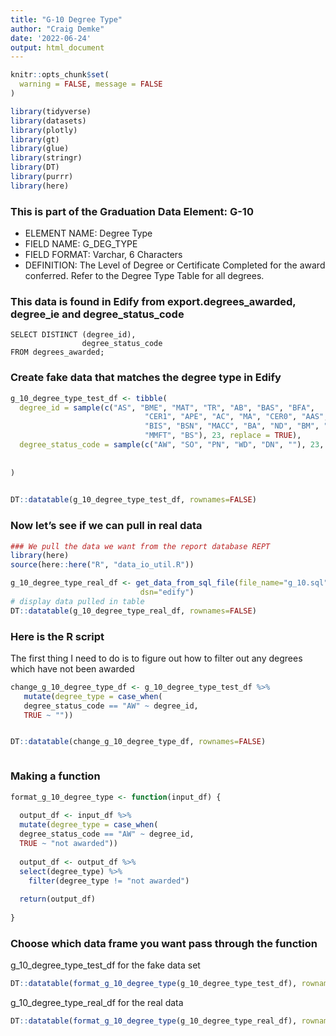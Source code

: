 ```yaml
---
title: "G-10 Degree Type"
author: "Craig Demke"
date: '2022-06-24'
output: html_document
---
```


```r
knitr::opts_chunk$set(
  warning = FALSE, message = FALSE
)
```

```r
library(tidyverse)
library(datasets)
library(plotly)
library(gt)
library(glue)
library(stringr)
library(DT)
library(purrr)
library(here)
```
### This is part of the Graduation Data Element: G-10 
* ELEMENT NAME: Degree Type 
* FIELD NAME: G_DEG_TYPE 
* FIELD FORMAT: Varchar, 6 Characters 
* DEFINITION: The Level of Degree or Certificate Completed for the award conferred. Refer to the  Degree Type Table for all degrees. 


### This data is found in Edify from export.degrees_awarded, degree_ie and degree_status_code
```{}
SELECT DISTINCT (degree_id),
                degree_status_code
FROM degrees_awarded;
```


### Create fake data that matches the degree type in Edify

```r
g_10_degree_type_test_df <- tibble(
  degree_id = sample(c("AS", "BME", "MAT", "TR", "AB", "BAS", "BFA",
                              "CER1", "APE", "AC", "MA", "CER0", "AAS",
                              "BIS", "BSN", "MACC", "BA", "ND", "BM", "AA",
                              "MMFT", "BS"), 23, replace = TRUE),
  degree_status_code = sample(c("AW", "SO", "PN", "WD", "DN", ""), 23, replace = TRUE)
  
  
)
   

DT::datatable(g_10_degree_type_test_df, rownames=FALSE)
```

### Now let's see if we can pull in real data

```r
### We pull the data we want from the report database REPT 
library(here)
source(here::here("R", "data_io_util.R"))

g_10_degree_type_real_df <- get_data_from_sql_file(file_name="g_10.sql",
                             dsn="edify")
# display data pulled in table
DT::datatable(g_10_degree_type_real_df, rownames=FALSE)
```


### Here is the R script

The first thing I need to do is to figure out how to filter out any degrees which have not been awarded

```r

change_g_10_degree_type_df <- g_10_degree_type_test_df %>%
   mutate(degree_type = case_when(
   degree_status_code == "AW" ~ degree_id,
   TRUE ~ ""))


DT::datatable(change_g_10_degree_type_df, rownames=FALSE)



```

### Making a function

```r

format_g_10_degree_type <- function(input_df) {
  
  output_df <- input_df %>%  
  mutate(degree_type = case_when(
  degree_status_code == "AW" ~ degree_id,
  TRUE ~ "not awarded"))
  
  output_df <- output_df %>% 
  select(degree_type) %>% 
    filter(degree_type != "not awarded")
  
  return(output_df)
  
}
```
### Choose which data frame you want pass through the function 

g_10_degree_type_test_df for the fake data set
```r
DT::datatable(format_g_10_degree_type(g_10_degree_type_test_df), rownames=FALSE)
```

g_10_degree_type_real_df for the real data
```r
DT::datatable(format_g_10_degree_type(g_10_degree_type_real_df), rownames=FALSE)
```

